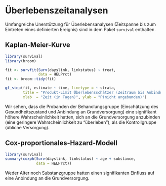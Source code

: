 # Überlebenszeitanalysen

Umfangreiche Unerstützung für Überlebensanalysen (Zeitspanne bis zum Eintreten eines definierten Ereignis) sind in dem Paket `survival` enthalten.

## Kaplan-Meier-Kurve

```r
library(survival)
library(broom)

fit <- survfit(Surv(dayslink, linkstatus) ~ treat, 
               data = HELPrct)
fit <- broom::tidy(fit)

gf_step(fit, estimate ~ time, linetype = ~ strata,
        title = "Produkt-Limit Überlebensschätzer (Zeitraum bis Anbindung)",
        xlab  = "Zeit (in Tagen)", ylab = "P(nicht angebunden)")
```

Wir sehen, dass die Probanden der Behandlungsgruppe (Einschätzung des Gesundheitszustand und Anbindung an Grundversorgung) eine signifikant höhere Wahrscheinlichkeit hatten, sich an die Grundversorgung anzubinden (eine geringere Wahrscheinlichkeit zu "überleben"), als die Kontrollgruppe (übliche Versorgung).

\index{library()}

## Cox-proportionales-Hazard-Modell 

```r
library(survival)
summary(coxph(Surv(dayslink, linkstatus) ~ age + substance, 
              data = HELPrct))
```

Weder Alter noch Substanzgruppe hatten einen signifikanten Einfluss auf eine Anbindung an die Grundversorgung.

\index{Überlebenszeitanalysen}
\index{gf\_step()}
\index{Kaplan-Meier-Kurve}
\index{linetype Option}